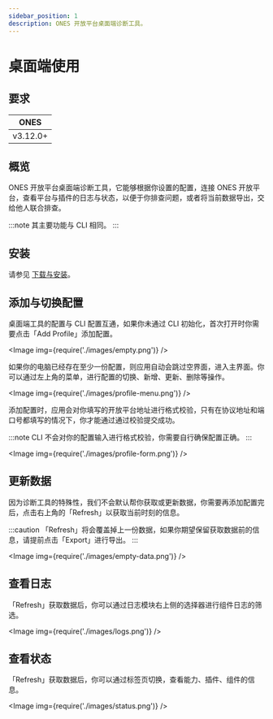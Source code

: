```yaml
---
sidebar_position: 1
description: ONES 开放平台桌面端诊断工具。
---
```



# 桌面端使用

## 要求

| **ONES** |
| -------- |
| v3.12.0+ |

## 概览

ONES 开放平台桌面端诊断工具，它能够根据你设置的配置，连接 ONES 开放平台，查看平台与插件的日志与状态，以便于你排查问题，或者将当前数据导出，交给他人联合排查。

:::note
其主要功能与 CLI 相同。
:::

## 安装

请参见 [下载与安装](./install#桌面端工具)。

## 添加与切换配置

桌面端工具的配置与 CLI 配置互通，如果你未通过 CLI 初始化，首次打开时你需要点击「Add Profile」添加配置。

<Image img={require('./images/empty.png')} />

如果你的电脑已经存在至少一份配置，则应用自动会跳过空界面，进入主界面。你可以通过左上角的菜单，进行配置的切换、新增、更新、删除等操作。

<Image img={require('./images/profile-menu.png')} />

添加配置时，应用会对你填写的开放平台地址进行格式校验，只有在协议地址和端口号都填写的情况下，你才能通过通过校验提交成功。

:::note
CLI 不会对你的配置输入进行格式校验，你需要自行确保配置正确。
:::

<Image img={require('./images/profile-form.png')} />

## 更新数据

因为诊断工具的特殊性，我们不会默认帮你获取或更新数据，你需要再添加配置完后，点击右上角的「Refresh」以获取当前时刻的信息。

:::caution
「Refresh」将会覆盖掉上一份数据，如果你期望保留获取数据前的信息，请提前点击「Export」进行导出。
:::

<Image img={require('./images/empty-data.png')} />

## 查看日志

「Refresh」获取数据后，你可以通过日志模块右上侧的选择器进行组件日志的筛选。

<Image img={require('./images/logs.png')} />

## 查看状态

「Refresh」获取数据后，你可以通过标签页切换，查看能力、插件、组件的信息。

<Image img={require('./images/status.png')} />
